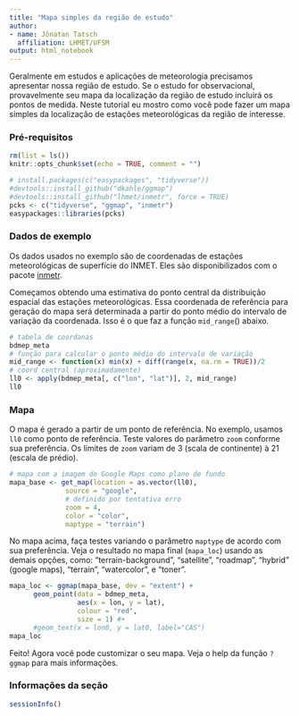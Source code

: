 ```yaml
---
title: "Mapa simples da região de estudo"
author:
- name: Jônatan Tatsch
  affiliation: LHMET/UFSM
output: html_notebook
---
```


Geralmente em estudos e aplicações de meteorologia precisamos apresentar nossa região de estudo. Se o estudo for observacional, provavelmente seu mapa da localização da região de estudo incluirá os pontos de medida. Neste tutorial eu mostro como você pode fazer um mapa simples da localização de estações meteorológicas da região de interesse.

### Pré-requisitos

```r
rm(list = ls())
knitr::opts_chunk$set(echo = TRUE, comment = "")
```

```r
# install.packages(c("easypackages", "tidyverse"))
#devtools::install_github("dkahle/ggmap")
#devtools::install_github("lhmet/inmetr", force = TRUE)
pcks <- c("tidyverse", "ggmap", "inmetr")
easypackages::libraries(pcks)
```

### Dados de exemplo

Os dados usados no exemplo são de coordenadas de estações meteorológicas de superfície do INMET. Eles são disponibilizados com o pacote [inmetr](https://github.com/lhmet/inmetr).

Começamos obtendo uma estimativa do ponto central da distribuição espacial das estações meteorológicas. Essa coordenada de referência para geração do mapa será determinada a partir do ponto médio do intervalo de variação da coordenada. Isso é o que faz a função `mid_range`() abaixo.

```r
# tabela de coordanas
bdmep_meta
# função para calcular o ponto médio do intervalo de variação
mid_range <- function(x) min(x) + diff(range(x, na.rm = TRUE))/2
# coord central (aproximadamente)
ll0 <- apply(bdmep_meta[, c("lon", "lat")], 2, mid_range)
ll0
```



### Mapa

O mapa é gerado a partir de um ponto de referência. No exemplo, usamos `ll0` como ponto de referência. Teste valores do parâmetro `zoom` conforme sua preferência. Os limites de `zoom` variam de 3 (scala de continente) à 21 (escala de prédio).

```r
# mapa com a imagem do Google Maps como plano de fundo
mapa_base <- get_map(location = as.vector(ll0), 
              source = "google",
              # definido por tentativa erro
              zoom = 4, 
              color = "color",
              maptype = "terrain")
```

No mapa acima, faça testes variando o parâmetro `maptype` de acordo com sua preferência. Veja o resultado no mapa final (`mapa_loc`) usando as demais opções, como: "terrain-background", "satellite", "roadmap", "hybrid" (google maps), "terrain", "watercolor", e "toner".

```r
mapa_loc <- ggmap(mapa_base, dev = "extent") +
      geom_point(data = bdmep_meta,
                 aes(x = lon, y = lat),
                 colour = "red",
                 size = 1) #+
      #geom_text(x = lon0, y = lat0, label="CAS")
mapa_loc
```


Feito! Agora você pode customizar o seu mapa.  Veja o help da função `?ggmap` para mais informações.

### Informações da seção

```r
sessionInfo()
```








